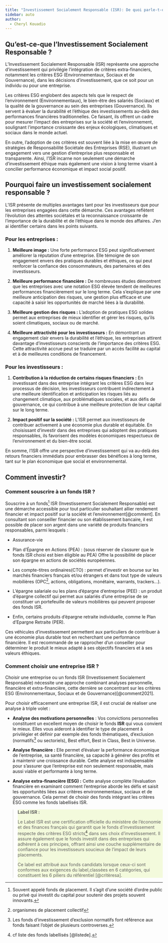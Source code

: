 ```yaml
---
title: "Investissement Socialement Responsable (ISR): De quoi parle-t-on ?"
sidebar: auto
author:
  - Cheryl Kouadio
---
```


## Qu'est-ce-que l'Investissement Socialement Responsable ?

L'Investissement Socialement Responsable (ISR) représente une approche d'investissement qui privilégie l'intégration de critères extra-financiers, notamment les critères ESG (Environnementaux, Sociaux et de Gouvernance), dans les décisions d'investissement, que ce soit pour un individu ou pour une entreprise.

Les critères ESG englobent des aspects tels que le respect de l'environnement (Environnementaux), le bien-être des salariés (Sociaux) et la qualité de la gouvernance au sein des entreprises (Gouvernance). Ils servent à évaluer la durabilité et l'éthique des investissements au-delà des performances financières traditionnelles. Ce faisant, ils offrent un cadre pour mesurer l'impact des entreprises sur la société et l'environnement, soulignant l'importance croissante des enjeux écologiques, climatiques et sociaux dans le monde actuel.

En outre, l'adoption de ces critères est souvent liée à la mise en œuvre de stratégies de Responsabilité Sociétale des Entreprises (RSE), illustrant un engagement vers une gestion d'entreprise plus responsable et transparente. Ainsi, l'ISR incarne non seulement une démarche d'investissement éthique mais également une vision à long terme visant à concilier performance économique et impact social positif.

## Pourquoi faire un investissement socialement responsable ?

L'ISR présente de multiples avantages tant pour les investisseurs que pour les entreprises engagées dans cette démarche. Ces avantages reflètent l'évolution des attentes sociétales et la reconnaissance croissante de l'importance de la durabilité et de l'éthique dans le monde des affaires. J'en ai identifier certains dans les points suivants.

### Pour les entreprises :

1.  **Meilleure image :** Une forte performance ESG peut significativement améliorer la réputation d'une entreprise. Elle témoigne de son engagement envers des pratiques durables et éthiques, ce qui peut renforcer la confiance des consommateurs, des partenaires et des investisseurs.

2.  **Meilleure performance financière :** De nombreuses études démontrent que les entreprises avec une notation ESG élevée tendent de meilleures performances financièrement sur le long terme. Cela s'explique par une meilleure anticipation des risques, une gestion plus efficace et une capacité à saisir les opportunités de marché liées à la durabilité.

3.  **Meilleure gestion des risques :** L'adoption de pratiques ESG solides permet aux entreprises de mieux identifier et gérer les risques, qu'ils soient climatiques, sociaux ou de marché.

4.  **Meilleure attractivité pour les investisseurs :** En démontrant un engagement clair envers la durabilité et l'éthique, les entreprises attirent davantage d'investisseurs conscients de l'importance des critères ESG. Cette attractivité accrue peut se traduire par un accès facilité au capital et à de meilleures conditions de financement.

### Pour les investisseurs :

1.  **Contribution à la réduction de certains risques financiers :** En investissant dans des entreprise intégrant les critères ESG dans leur processus de décision, les investisseurs contribuent indirectement à une meilleure identification et anticipation les risques liés au changement climatique, aux problématiques sociales, et aux défis de gouvernance, ce qui contribue à une meilleure protection de leur capital sur le long terme.

2.  **Impact positif sur la société :** L'ISR permet aux investisseurs de contribuer activement à une économie plus durable et équitable. En choisissant d'investir dans des entreprises qui adoptent des pratiques responsables, ils favorisent des modèles économiques respectueux de l'environnement et du bien-être social.

En somme, l'ISR offre une perspective d'investissement qui va au-delà des retours financiers immédiats pour embrasser des bénéfices à long terme, tant sur le plan économique que social et environnemental.

## Comment investir?

### Comment souscrire à un fonds ISR ?

Souscrire à un fonds[^1] ISR (Investissement Socialement Responsable) est une démarche accessible pour tout particulier souhaitant allier rendement financier et impact positif sur la société et l'environnement[@comment]. En consultant son conseiller financier ou son établissement bancaire, il est possible de placer son argent dans une variété de produits financiers responsables, parmi lesquels :

[^1]: Souvent appelé fonds de placement. Il s’agit d’une société d’ordre public ou privé qui investit du capital pour soutenir des projets souvent innovants.

-   Assurance-vie

-   Plan d’Épargne en Actions (PEA) : (sous réserver de s’assurer que le fonds ISR choisi est bien éligible au PEA) Offre la possibilité de placer son épargne en actions de sociétés européennes.

-   Les compte-titres ordinaires(CTO) : permet d'investir en bourse sur les marchés financiers français et/ou étrangers et dans tout type de valeurs mobilières (OPC[^2], actions, obligations, monétaire, warrants, trackers…).

-   L’épargne salariale ou les plans d’épargne d’entreprise (PEE) : un produit d'épargne collectif qui permet aux salariés d'une entreprise de se constituer un portefeuille de valeurs mobilières qui peuvent proposer des fonds ISR.

-   Enfin, certains produits d’épargne retraite individuelle, comme le Plan d’Epargne Retraite (PER).

[^2]: organismes de placement collectif

Ces véhicules d'investissement permettent aux particuliers de contribuer à une économie plus durable tout en recherchant une performance financière. Il est recommandé de se rapprocher d'un conseiller pour déterminer le produit le mieux adapté à ses objectifs financiers et à ses valeurs éthiques.

### Comment choisir une entreprise ISR ?

Choisir une entreprise ou un fonds ISR (Investissement Socialement Responsable) nécessite une approche combinant analyses personnelle, financière et extra-financière, cette dernière se concentrant sur les critères ESG (Environnementaux, Sociaux et de Gouvernance)[@comment2021].

Pour choisir efficacement une entreprise ISR, il est crucial de réaliser une analyse à triple volet :

-   **Analyse des motivations personnelles** : Vos convictions personnelles constituent un excellent moyen de choisir le fonds **ISR** qui vous convient le mieux. Elles vous aideront à identifier le type de placement à privilégier et définir par exemple des fonds thématiques, d'exclusion (normatifs[^3] ou sectoriels), Best effort, Best in Class, Best in Universe.

-   **Analyse financière :** Elle permet d'évaluer la performance économique de l'entreprise, sa santé financière, sa capacité à générer des profits et à maintenir une croissance durable. Cette analyse est indispensable pour s'assurer que l'entreprise est non seulement responsable, mais aussi viable et performante à long terme.

-   **Analyse extra-financière (ESG) :** Cette analyse complète l'évaluation financière en examinant comment l'entreprise aborde les défis et saisit les opportunités liées aux critères environnementaux, sociaux et de gouvernance. Cela permet de choisir des fonds intégrant les critères ESG comme les fonds labellisés ISR.

[^3]: Les fonds d'investissement d’exclusion normatifs font référence aux fonds faisant l'objet de plusieurs controverses.

> ::: {#tbl style="background-color : #f3fadc; text-color : black;"}
> **Label ISR :**
>
> Le Label ISR est une certification officielle du ministère de l'économie et des finances français qui garantit que le fonds d’investissement respecte des critères ESG stricts[^4] dans ses choix d'investissement. Il assure également que le fonds investit dans des entreprises qui adhèrent à ces principes, offrant ainsi une couche supplémentaire de confiance pour les investisseurs soucieux de l'impact de leurs placements.
>
> Ce label est attribué aux fonds candidats lorsque ceux-ci sont conformes aux exigences du label,classées en 6 catégories, qui constituent les 6 piliers du référentiel [@critèresa].
> :::

[^4]: cf liste des fonds labellisés [@listede].